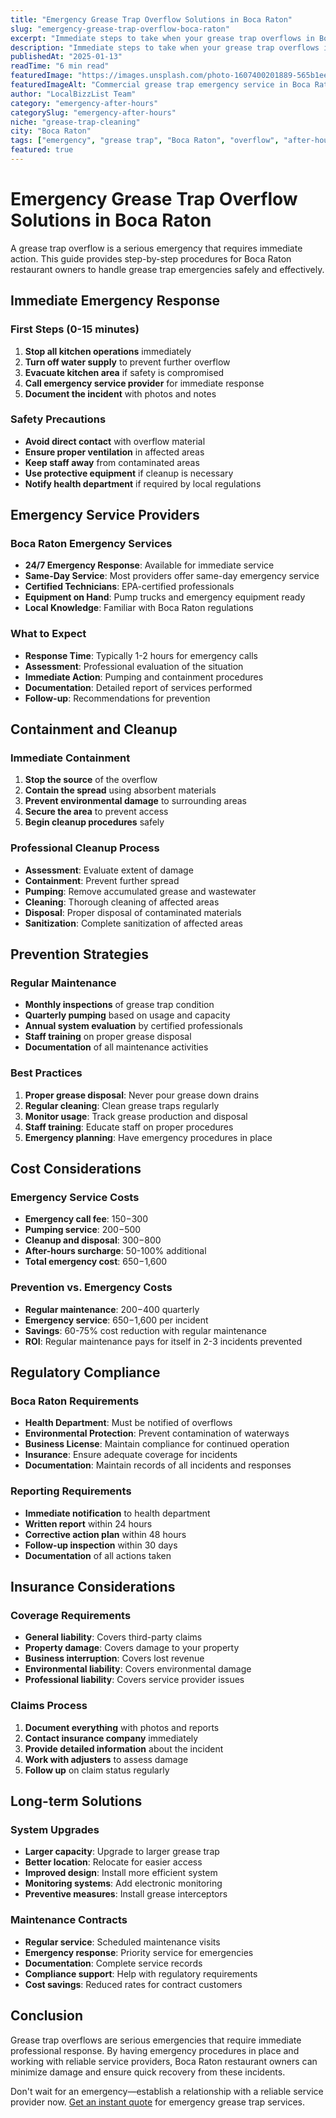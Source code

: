 ```yaml
---
title: "Emergency Grease Trap Overflow Solutions in Boca Raton"
slug: "emergency-grease-trap-overflow-boca-raton"
excerpt: "Immediate steps to take when your grease trap overflows in Boca Raton, including emergency response procedures and prevention strategies."
description: "Immediate steps to take when your grease trap overflows in Boca Raton, including emergency response procedures and prevention strategies."
publishedAt: "2025-01-13"
readTime: "6 min read"
featuredImage: "https://images.unsplash.com/photo-1607400201889-565b1ee75f8e?w=1200&h=630&fit=crop"
featuredImageAlt: "Commercial grease trap emergency service in Boca Raton restaurant"
author: "LocalBizzList Team"
category: "emergency-after-hours"
categorySlug: "emergency-after-hours"
niche: "grease-trap-cleaning"
city: "Boca Raton"
tags: ["emergency", "grease trap", "Boca Raton", "overflow", "after-hours"]
featured: true
---
```


# Emergency Grease Trap Overflow Solutions in Boca Raton

A grease trap overflow is a serious emergency that requires immediate action. This guide provides step-by-step procedures for Boca Raton restaurant owners to handle grease trap emergencies safely and effectively.

## Immediate Emergency Response

### First Steps (0-15 minutes)
1. **Stop all kitchen operations** immediately
2. **Turn off water supply** to prevent further overflow
3. **Evacuate kitchen area** if safety is compromised
4. **Call emergency service provider** for immediate response
5. **Document the incident** with photos and notes

### Safety Precautions
- **Avoid direct contact** with overflow material
- **Ensure proper ventilation** in affected areas
- **Keep staff away** from contaminated areas
- **Use protective equipment** if cleanup is necessary
- **Notify health department** if required by local regulations

## Emergency Service Providers

### Boca Raton Emergency Services
- **24/7 Emergency Response**: Available for immediate service
- **Same-Day Service**: Most providers offer same-day emergency service
- **Certified Technicians**: EPA-certified professionals
- **Equipment on Hand**: Pump trucks and emergency equipment ready
- **Local Knowledge**: Familiar with Boca Raton regulations

### What to Expect
- **Response Time**: Typically 1-2 hours for emergency calls
- **Assessment**: Professional evaluation of the situation
- **Immediate Action**: Pumping and containment procedures
- **Documentation**: Detailed report of services performed
- **Follow-up**: Recommendations for prevention

## Containment and Cleanup

### Immediate Containment
1. **Stop the source** of the overflow
2. **Contain the spread** using absorbent materials
3. **Prevent environmental damage** to surrounding areas
4. **Secure the area** to prevent access
5. **Begin cleanup procedures** safely

### Professional Cleanup Process
- **Assessment**: Evaluate extent of damage
- **Containment**: Prevent further spread
- **Pumping**: Remove accumulated grease and wastewater
- **Cleaning**: Thorough cleaning of affected areas
- **Disposal**: Proper disposal of contaminated materials
- **Sanitization**: Complete sanitization of affected areas

## Prevention Strategies

### Regular Maintenance
- **Monthly inspections** of grease trap condition
- **Quarterly pumping** based on usage and capacity
- **Annual system evaluation** by certified professionals
- **Staff training** on proper grease disposal
- **Documentation** of all maintenance activities

### Best Practices
1. **Proper grease disposal**: Never pour grease down drains
2. **Regular cleaning**: Clean grease traps regularly
3. **Monitor usage**: Track grease production and disposal
4. **Staff training**: Educate staff on proper procedures
5. **Emergency planning**: Have emergency procedures in place

## Cost Considerations

### Emergency Service Costs
- **Emergency call fee**: $150-$300
- **Pumping service**: $200-$500
- **Cleanup and disposal**: $300-$800
- **After-hours surcharge**: 50-100% additional
- **Total emergency cost**: $650-$1,600

### Prevention vs. Emergency Costs
- **Regular maintenance**: $200-$400 quarterly
- **Emergency service**: $650-$1,600 per incident
- **Savings**: 60-75% cost reduction with regular maintenance
- **ROI**: Regular maintenance pays for itself in 2-3 incidents prevented

## Regulatory Compliance

### Boca Raton Requirements
- **Health Department**: Must be notified of overflows
- **Environmental Protection**: Prevent contamination of waterways
- **Business License**: Maintain compliance for continued operation
- **Insurance**: Ensure adequate coverage for incidents
- **Documentation**: Maintain records of all incidents and responses

### Reporting Requirements
- **Immediate notification** to health department
- **Written report** within 24 hours
- **Corrective action plan** within 48 hours
- **Follow-up inspection** within 30 days
- **Documentation** of all actions taken

## Insurance Considerations

### Coverage Requirements
- **General liability**: Covers third-party claims
- **Property damage**: Covers damage to your property
- **Business interruption**: Covers lost revenue
- **Environmental liability**: Covers environmental damage
- **Professional liability**: Covers service provider issues

### Claims Process
1. **Document everything** with photos and reports
2. **Contact insurance company** immediately
3. **Provide detailed information** about the incident
4. **Work with adjusters** to assess damage
5. **Follow up** on claim status regularly

## Long-term Solutions

### System Upgrades
- **Larger capacity**: Upgrade to larger grease trap
- **Better location**: Relocate for easier access
- **Improved design**: Install more efficient system
- **Monitoring systems**: Add electronic monitoring
- **Preventive measures**: Install grease interceptors

### Maintenance Contracts
- **Regular service**: Scheduled maintenance visits
- **Emergency response**: Priority service for emergencies
- **Documentation**: Complete service records
- **Compliance support**: Help with regulatory requirements
- **Cost savings**: Reduced rates for contract customers

## Conclusion

Grease trap overflows are serious emergencies that require immediate professional response. By having emergency procedures in place and working with reliable service providers, Boca Raton restaurant owners can minimize damage and ensure quick recovery from these incidents.

Don't wait for an emergency—establish a relationship with a reliable service provider now. [Get an instant quote](/pricing/instant-quote?src=blog_emergency-grease-trap) for emergency grease trap services.
